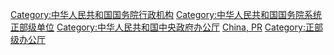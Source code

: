 {{Catmore}}

[[Category:中华人民共和国国务院行政机构|Category:中华人民共和国国务院行政机构]]
[[Category:中华人民共和国国务院系统正部级单位|Category:中华人民共和国国务院系统正部级单位]]
[[Category:中华人民共和国中央政府办公厅|Category:中华人民共和国中央政府办公厅]]
[[Category:内阁办公厅|China, PR]]
[[Category:正部级办公厅|Category:正部级办公厅]]